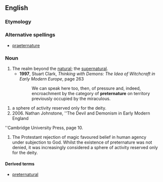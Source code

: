==English==

===Etymology===
{{prefix|preter|nature}}

===Alternative spellings===
*[[praeternature]]

===Noun===
{{en-noun|-}}

# The realm beyond the [[natural]]; the [[supernatural]].
#*'''1997''', Stuart Clark, ''Thinking with Demons: The Idea of Witchcraft in Early Modern Europe'', page 263
#*:We can speak here too, then, of pressure and, indeed, encroachment by the category of '''preternature''' on territory previously occupied by the miraculous.  

#a sphere of activity reserved only for the deity.
#2006. Nathan Johnstone, ''The Devil and Demonism in Early Modern England
''Cambridge University Press, page 10.
#The Protestant rejection of magic favoured belief in human agency under subjection to God. Whilst the existence of preternature was not denied, it was increasingly considered a sphere of activity reserved only for the deity.


====Derived terms====
*[[preternatural]]